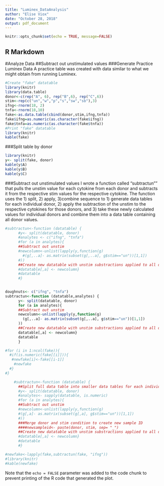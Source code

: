 ```yaml
---
title: "Luminex_DataAnalysis"
author: "Elise Viox"
date: "October 28, 2018"
output: pdf_document
---
```


```r
knitr::opts_chunk$set(echo = TRUE, message=FALSE)
```

## R Markdown
#Analyze Data
##Subtract out unstimulated values
###Generate Practice Luminex Data
A practice table was created with data similar to what we might obtain from running Luminex.
```r
#Create "fake" datatable
library(knitr)
library(data.table)
donor<-c(rep("A", 6), rep("B",6), rep("C",6))
stim<-rep(c("un","w","p","s","sw","sb"),3)
ifng<-rnorm(18, 2)
tnfa<-rnorm(18,10)
fake<-as.data.table(cbind(donor,stim,ifng,tnfa))
fake$ifng=as.numeric(as.character(fake$ifng))
fake$tnfa=as.numeric(as.character(fake$tnfa))
#Print "fake" datatable 
library(knitr)
kable(fake)
```


###Split table by donor
```r
library(knitr)
y<- split(fake, donor)
kable(y$A)
kable(y$B)
kable(y$C)
```

###Subtract out unstimulated values
I wrote a function called "subtractun"" that pulls the unstim value for each cytokine from each donor and subtracts it from the respective stim values for the respective cytokine. The function uses the 1) split, 2) apply, 3)combine sequence to 1) generate data tables for each individual donor, 2) apply the subtraction of the unstim to the respective cytokines for those donors, and 3) take these newly calculated values for individual donors and combine them into a data table containing all donor values.
```r


#subtractun<-function (datatable) {
      #y<- split(datatable, donor)
      #analytes <- c("ifng", "tnfa")
      #for (a in analytes){
      ##Subtract out unstim
      #newcolumn<-unlist(lapply(y,function(g)
        #(g[,..a]- as.matrix(subset(g[,..a], g$stim=="un"))[1,1])
      #))
      ##Create new datatable with unstim substractions applied to all donors 
      #datatable[,a] <- newcolumn}
      #datatable
      #}

 
doughnuts<- c("ifng", "tnfa")  
subtractun<-function (datatable,analytes) {
      y<- split(datatable, donor)
      for (a in analytes){
      ##Subtract out unstim
      newcolumn<-unlist(lapply(y,function(g)
        (g[,..a]- as.matrix(subset(g[,..a], g$stim=="un"))[1,1])
      ))
      ##Create new datatable with unstim substractions applied to all donors 
      datatable[,a] <- newcolumn}
      datatable
      }   

#for (i in 1:ncol(fake)){
  #if(is.numeric(fake[[i]])){
   #newfake[i]<-fake[[i-1]]
    #newfake
  #}
#}

    #subtractun<-function (datatable) {
      ##Split full data table into smaller data tables for each individual donor 
      #y<- split(datatable, donor)
      #analytes<- sapply(datatable, is.numeric)
      #for (a in analytes){
      ##Subtract out unstim
      #newcolumn<-unlist(lapply(y,function(g)
      #(g[,a]- as.matrix(subset(g[,a], g$stim=="un"))[1,1])
      #))
      ###Merge donor and stim condition to create new sample ID
      ####newsampleid<- paste(donor, stim, sep= "_")
      ##Create new datatable with unstim substractions applied to all donors 
      #datatable[,a] <- newcolumn}
      #datatable
      #}

```

```r


#newfake<-lapply(fake,subtractun(fake, "ifng"))
#library(knitr)
#kable(newfake)
```


Note that the `echo = FALSE` parameter was added to the code chunk to prevent printing of the R code that generated the plot.
